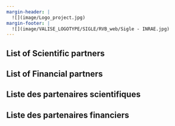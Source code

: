```yaml
---
margin-header: |
  ![](image/Logo_project.jpg)
margin-footer: |
  ![](image/VALISE_LOGOTYPE/SIGLE/RVB_web/Sigle - INRAE.jpg)
---
```


::: {.content-visible when-profile="english"}
## List of Scientific partners

## List of Financial partners
:::

::: {.content-visible when-profile="francais"}
## Liste des partenaires scientifiques

## Liste des partenaires financiers
:::
